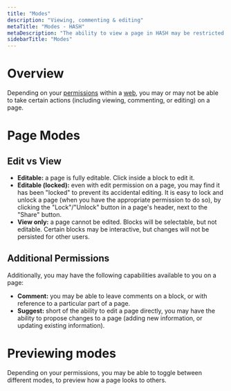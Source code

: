 ```yaml
---
title: "Modes"
description: "Viewing, commenting & editing"
metaTitle: "Modes - HASH"
metaDescription: "The ability to view a page in HASH may be restricted to a particular 'mode'. For example, you may have the right to comment on a page, but not edit it."
sidebarTitle: "Modes"
---
```


# Overview

Depending on your [permissions](/guide/webs/permissions) within a [web](/guide/webs), you may or may not be able to take certain actions (including viewing, commenting, or editing) on a page.

# Page Modes

## Edit vs View

- **Editable:** a page is fully editable. Click inside a block to edit it.
- **Editable (locked):** even with edit permission on a page, you may find it has been "locked" to prevent its accidental editing. It is easy to lock and unlock a page (when you have the appropriate permission to do so), by clicking the "Lock"/"Unlock" button in a page's header, next to the "Share" button.
- **View only:** a page cannot be edited. Blocks will be selectable, but not editable. Certain blocks may be interactive, but changes will not be persisted for other users.

## Additional Permissions

Additionally, you may have the following capabilities available to you on a page:

- **Comment:** you may be able to leave comments on a block, or with reference to a particular part of a page.
- **Suggest:** short of the ability to edit a page directly, you may have the ability to propose changes to a page (adding new information, or updating existing information).

# Previewing modes

Depending on your permissions, you may be able to toggle between different modes, to preview how a page looks to others.